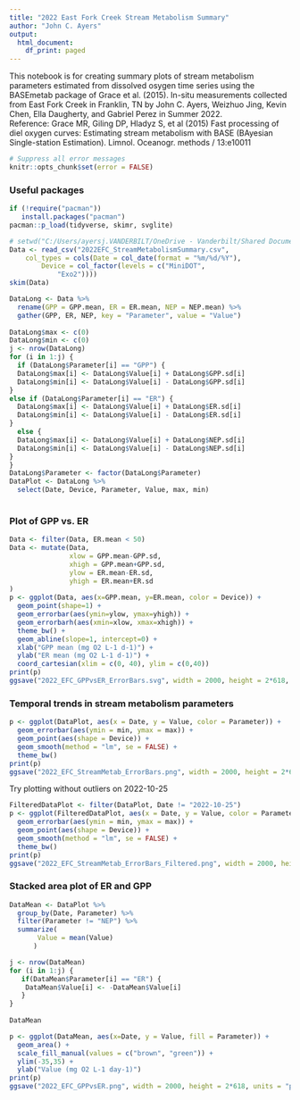 ```yaml
---
title: "2022 East Fork Creek Stream Metabolism Summary"
author: "John C. Ayers"
output:
  html_document:
    df_print: paged
---
```


This notebook is for creating summary plots of stream metabolism parameters estimated from dissolved osygen time series using the BASEmetab package of Grace et al. (2015). In-situ measurements collected from East Fork Creek in Franklin, TN by John C. Ayers, Weizhuo Jing, Kevin Chen, Ella Daugherty, and Gabriel Perez in Summer 2022.  
Reference:
Grace MR, Giling DP, Hladyz S, et al (2015) Fast processing of diel oxygen curves: Estimating stream metabolism with BASE (BAyesian Single-station Estimation). Limnol. Oceanogr. methods / 13:e10011

```r
# Suppress all error messages
knitr::opts_chunk$set(error = FALSE)
```

### Useful packages

```r
if (!require("pacman"))
   install.packages("pacman")
pacman::p_load(tidyverse, skimr, svglite)
```

```r
# setwd("C:/Users/ayersj.VANDERBILT/OneDrive - Vanderbilt/Shared Documents/Pilot Project - Water Quality/WaterQualityCode/2022/EFC")
Data <- read_csv("2022EFC_StreamMetabolismSummary.csv", 
    col_types = cols(Date = col_date(format = "%m/%d/%Y"), 
        Device = col_factor(levels = c("MiniDOT", 
            "Exo2"))))
skim(Data)
```

```r

DataLong <- Data %>%
  rename(GPP = GPP.mean, ER = ER.mean, NEP = NEP.mean) %>%
  gather(GPP, ER, NEP, key = "Parameter", value = "Value")
  
DataLong$max <- c(0)
DataLong$min <- c(0)
j <- nrow(DataLong)
for (i in 1:j) {
  if (DataLong$Parameter[i] == "GPP") {
  DataLong$max[i] <- DataLong$Value[i] + DataLong$GPP.sd[i]
  DataLong$min[i] <- DataLong$Value[i] - DataLong$GPP.sd[i]
}  
else if (DataLong$Parameter[i] == "ER") {
  DataLong$max[i] <- DataLong$Value[i] + DataLong$ER.sd[i]
  DataLong$min[i] <- DataLong$Value[i] - DataLong$ER.sd[i]
} 
  else {
  DataLong$max[i] <- DataLong$Value[i] + DataLong$NEP.sd[i]
  DataLong$min[i] <- DataLong$Value[i] - DataLong$NEP.sd[i]
}
}
DataLong$Parameter <- factor(DataLong$Parameter)
DataPlot <- DataLong %>%
  select(Date, Device, Parameter, Value, max, min)
 
```

### Plot of GPP vs. ER

```r
Data <- filter(Data, ER.mean < 50)
Data <- mutate(Data,
               xlow = GPP.mean-GPP.sd,
               xhigh = GPP.mean+GPP.sd,
               ylow = ER.mean-ER.sd,
               yhigh = ER.mean+ER.sd
)
p <- ggplot(Data, aes(x=GPP.mean, y=ER.mean, color = Device)) +
  geom_point(shape=1) +
  geom_errorbar(aes(ymin=ylow, ymax=yhigh)) +
  geom_errorbarh(aes(xmin=xlow, xmax=xhigh)) +
  theme_bw() +
  geom_abline(slope=1, intercept=0) +
  xlab("GPP mean (mg O2 L-1 d-1)") +
  ylab("ER mean (mg O2 L-1 d-1)") +
  coord_cartesian(xlim = c(0, 40), ylim = c(0,40))
print(p)
ggsave("2022_EFC_GPPvsER_ErrorBars.svg", width = 2000, height = 2*618, units = "px")

```

### Temporal trends in stream metabolism parameters

```r
p <- ggplot(DataPlot, aes(x = Date, y = Value, color = Parameter)) +
  geom_errorbar(aes(ymin = min, ymax = max)) +
  geom_point(aes(shape = Device)) +
  geom_smooth(method = "lm", se = FALSE) +
  theme_bw()
print(p)
ggsave("2022_EFC_StreamMetab_ErrorBars.png", width = 2000, height = 2*618, units = "px")

```

Try plotting without outliers on 2022-10-25

```r
FilteredDataPlot <- filter(DataPlot, Date != "2022-10-25")
p <- ggplot(FilteredDataPlot, aes(x = Date, y = Value, color = Parameter)) +
  geom_errorbar(aes(ymin = min, ymax = max)) +
  geom_point(aes(shape = Device)) +
  geom_smooth(method = "lm", se = FALSE) +
  theme_bw()
print(p)
ggsave("2022_EFC_StreamMetab_ErrorBars_Filtered.png", width = 2000, height = 2*618, units = "px")

```

### Stacked area plot of ER and GPP

```r

DataMean <- DataPlot %>%
  group_by(Date, Parameter) %>%
  filter(Parameter != "NEP") %>%
  summarize(
       Value = mean(Value)
      )

j <- nrow(DataMean)
for (i in 1:j) {
   if(DataMean$Parameter[i] == "ER") {
    DataMean$Value[i] <- -DataMean$Value[i]
   }
}
 
DataMean

p <- ggplot(DataMean, aes(x=Date, y = Value, fill = Parameter)) +
  geom_area() +
  scale_fill_manual(values = c("brown", "green")) +
  ylim(-35,35) +
  ylab("Value (mg O2 L-1 day-1)")
print(p)
ggsave("2022_EFC_GPPvsER.png", width = 2000, height = 2*618, units = "px")

```

